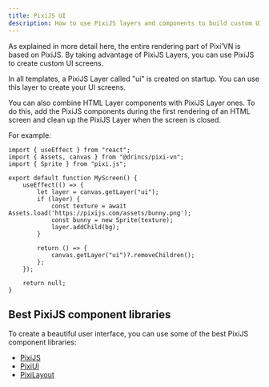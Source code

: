 ```yaml
---
title: PixiJS UI
description: How to use PixiJS layers and components to build custom UI screens in Pixi’VN, and combine them with HTML UI.
---
```


As explained in more detail <DynamicLink href="/start/canvas">here</DynamicLink>, the entire rendering part of Pixi’VN is based on PixiJS. By taking advantage of <DynamicLink href="/start/interface#adding-pixijs-ui-layers">PixiJS Layers</DynamicLink>, you can use PixiJS to create custom UI screens.

<Callout title="Templates" type="info">

In all templates, a PixiJS Layer called "ui" is created on startup. You can use this layer to create your UI screens.

</Callout>

You can also combine HTML Layer components with PixiJS Layer ones. To do this, add the PixiJS components during the first rendering of an HTML screen and clean up the PixiJS Layer when the screen is closed.

For example:

```tsx title="React"
import { useEffect } from "react";
import { Assets, canvas } from "@drincs/pixi-vn";
import { Sprite } from "pixi.js";

export default function MyScreen() {
    useEffect(() => {
        let layer = canvas.getLayer("ui");
        if (layer) {
            const texture = await Assets.load('https://pixijs.com/assets/bunny.png');
            const bunny = new Sprite(texture);
            layer.addChild(bg);
        }

        return () => {
            canvas.getLayer("ui")?.removeChildren();
        };
    });

    return null;
}
```

## Best PixiJS component libraries

To create a beautiful user interface, you can use some of the best PixiJS component libraries:

* [PixiJS](https://pixijs.com/)
* [PixiUI](https://github.com/pixijs/ui)
* [PixiLayout](https://github.com/pixijs/layout)
